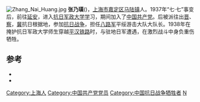 [[File:Zhang_Nai_Huang.jpg|thumb]]
'''张乃璜'''({{bd|1914年||1938年}})，[[上海市|上海市]][[嘉定区|嘉定区]][[马陆镇|马陆镇]]人。1937年“七·七”事变后，前往[[延安|延安]]，进入[[抗日军政大学学|抗日军政大学学]]习，期间加入了[[中国共产党|中国共产党]]。后被派往出[[山西|晋]]、[[察哈尔|察]]，[[河北|冀]]抗日根据地，参加[[抗日战争|抗日战争]]，担任[[八路军|八路军]]平绥游击大队大队长。1938年在掩护抗日军政大学师生穿越[[平汉铁路|平汉铁路]]时，与驻地日军遭遇，在激烈战斗中身负重伤牺牲。

==参考==
*{{cite web |url=http://www.malu.gov.cn/zjml/ShowArticle.asp?ArticleID=2175 |title=抗日英烈张乃璜 |publisher=马陆政府网 |date=2008-10-20 |accessdate=2009-06-24 |archive-url=https://web.archive.org/web/20131114164001/http://www.malu.gov.cn/zjml/ShowArticle.asp?ArticleID=2175 |archive-date=2013-11-14 |dead-url=no }} 
*{{cite web |url=http://www.shtong.gov.cn/newsite/node2/node4/node2250/node4424/node54530/node61867/node61869/userobject1ai40584.html |title=张乃璜 |publisher=上海市地方志办公室 |date= |accessdate=2009-06-24 |archive-date=2016-04-26 |archive-url=https://web.archive.org/web/20160426144246/http://www.shtong.gov.cn/Newsite/node2/node4/node2250/node4424/node54530/node61867/node61869/userobject1ai40584.html }} 

[[Category:上海人|Category:上海人]]
[[Category:中国共产党党员|Category:中国共产党党员]]
[[Category:中国抗日战争牺牲者|Category:中国抗日战争牺牲者]]
[[Category:張姓|N]]